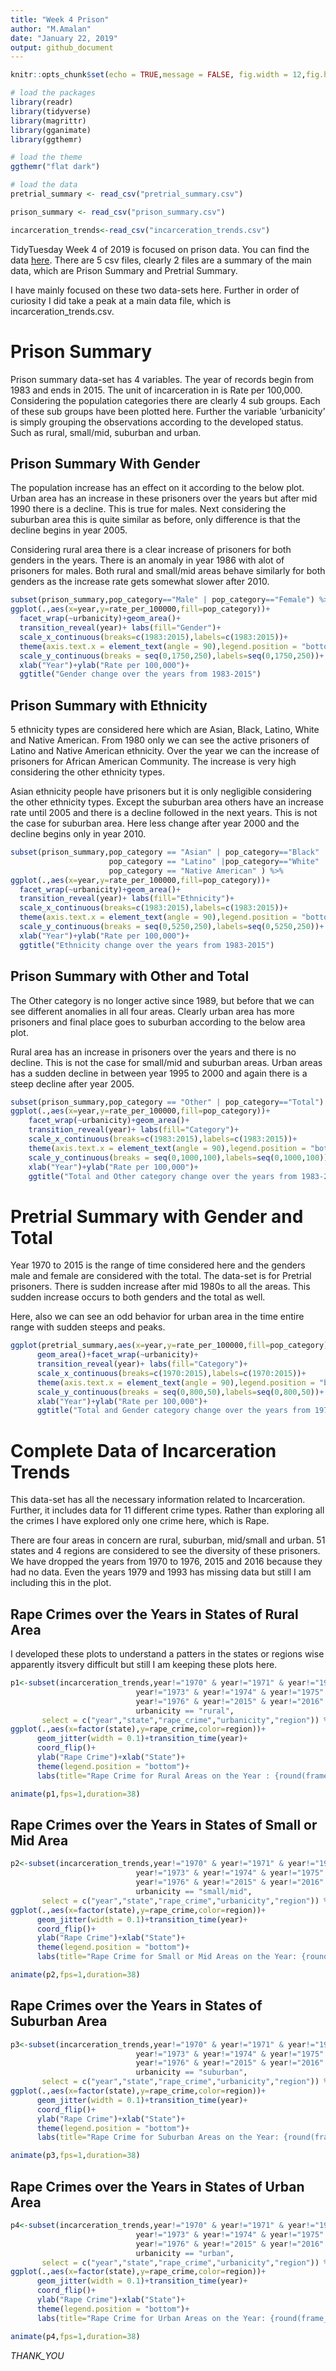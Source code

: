 ---
title: "Week 4 Prison"
author: "M.Amalan"
date: "January 22, 2019"
output: github_document
---

```{r setup, include=FALSE}
knitr::opts_chunk$set(echo = TRUE,message = FALSE, fig.width = 12,fig.height = 12,warning = FALSE)
```



```{r load the data and packages}
# load the packages
library(readr)
library(tidyverse)
library(magrittr)
library(gganimate)
library(ggthemr)

# load the theme
ggthemr("flat dark")

# load the data
pretrial_summary <- read_csv("pretrial_summary.csv")

prison_summary <- read_csv("prison_summary.csv")

incarceration_trends<-read_csv("incarceration_trends.csv")
```

TidyTuesday Week 4 of 2019 is focused on prison data. You can find the data
[here](https://github.com/rfordatascience/tidytuesday/tree/master/data/2019/2019-01-22).
There are 5 csv files, clearly 2 files are a summary of the main data, which are Prison Summary 
and Pretrial Summary.

I have mainly focused on these two data-sets here. Further in order of curiosity I did take a 
peak at a main data file, which is incarceration_trends.csv. 

# Prison Summary

Prison summary data-set has 4 variables. The year of records begin from 1983 and ends in 2015. 
The unit of incarceration in is Rate per 100,000. Considering the population categories there 
are clearly 4 sub groups. Each of these sub groups have been plotted here. Further the variable
'urbanicity' is simply grouping the observations according to the developed status. Such as
rural, small/mid, suburban and urban.

## Prison Summary With Gender

The population increase has an effect on it according to the below plot. Urban area has an 
increase in these prisoners over the years but after mid 1990 there is a decline. This is 
true for males. Next considering the suburban area this is quite similar as before,
only difference is that the decline begins in year 2005. 

Considering rural area there is a clear increase of prisoners for both genders in the years.
There is an anomaly in year 1986 with alot of prisoners for males. Both rural and small/mid
areas behave similarly for both genders as the increase rate gets somewhat slower after 2010.

```{r prison summary Male and Female}
subset(prison_summary,pop_category=="Male" | pop_category=="Female") %>%
ggplot(.,aes(x=year,y=rate_per_100000,fill=pop_category))+
  facet_wrap(~urbanicity)+geom_area()+
  transition_reveal(year)+ labs(fill="Gender")+
  scale_x_continuous(breaks=c(1983:2015),labels=c(1983:2015))+
  theme(axis.text.x = element_text(angle = 90),legend.position = "bottom")+
  scale_y_continuous(breaks = seq(0,1750,250),labels=seq(0,1750,250))+
  xlab("Year")+ylab("Rate per 100,000")+
  ggtitle("Gender change over the years from 1983-2015")
```

## Prison Summary with Ethnicity

5 ethnicity types are considered here which are Asian, Black, Latino, White
and Native American. From 1980 only we can see the active prisoners of 
Latino and Native American ethnicity. Over the year we can the increase of
prisoners for African American Community. The increase is very high considering 
the other ethnicity types. 

Asian ethnicity people have prisoners but it is only negligible considering the 
other ethnicity types. Except the suburban area others have an increase rate until 2005 
and there is a decline followed in the next years. This is not the case for suburban area. 
Here less change after year 2000 and the decline begins only in year 2010.

```{r prison summary Ethnicity}
subset(prison_summary,pop_category == "Asian" | pop_category=="Black" |
                      pop_category == "Latino" |pop_category=="White" |
                      pop_category == "Native American" ) %>%
ggplot(.,aes(x=year,y=rate_per_100000,fill=pop_category))+
  facet_wrap(~urbanicity)+geom_area()+
  transition_reveal(year)+ labs(fill="Ethnicity")+
  scale_x_continuous(breaks=c(1983:2015),labels=c(1983:2015))+
  theme(axis.text.x = element_text(angle = 90),legend.position = "bottom")+
  scale_y_continuous(breaks = seq(0,5250,250),labels=seq(0,5250,250))+
  xlab("Year")+ylab("Rate per 100,000")+
  ggtitle("Ethnicity change over the years from 1983-2015")
```

## Prison Summary with Other and Total

The Other category is no longer active since 1989, but before that we can see different
anomalies in all four areas. Clearly urban area has more prisoners and final place
goes to suburban according to the below area plot. 

Rural area has an increase in prisoners over the years and there is no decline. This is 
not the case for small/mid and suburban areas. Urban areas has a sudden decline in between
year 1995 to 2000 and again there is a steep decline after year 2005.

```{r prison summary Other and Total}
subset(prison_summary,pop_category == "Other" | pop_category=="Total") %>%
ggplot(.,aes(x=year,y=rate_per_100000,fill=pop_category))+
    facet_wrap(~urbanicity)+geom_area()+
    transition_reveal(year)+ labs(fill="Category")+
    scale_x_continuous(breaks=c(1983:2015),labels=c(1983:2015))+
    theme(axis.text.x = element_text(angle = 90),legend.position = "bottom")+
    scale_y_continuous(breaks = seq(0,1000,100),labels=seq(0,1000,100))+
    xlab("Year")+ylab("Rate per 100,000")+
    ggtitle("Total and Other category change over the years from 1983-2015")
```

# Pretrial Summary with Gender and Total

Year 1970 to 2015 is the range of time considered here and the genders male and 
female are considered with the total. The data-set is for Pretrial prisoners. 
There is sudden increase after mid 1980s to all the areas. This sudden increase 
occurs to both genders and the total as well. 

Here, also we can see an odd behavior for urban area in the time entire range 
with sudden steeps and peaks. 

```{r pretrial summary gender and total}
ggplot(pretrial_summary,aes(x=year,y=rate_per_100000,fill=pop_category))+
      geom_area()+facet_wrap(~urbanicity)+
      transition_reveal(year)+ labs(fill="Category")+
      scale_x_continuous(breaks=c(1970:2015),labels=c(1970:2015))+
      theme(axis.text.x = element_text(angle = 90),legend.position = "bottom")+
      scale_y_continuous(breaks = seq(0,800,50),labels=seq(0,800,50))+
      xlab("Year")+ylab("Rate per 100,000")+
      ggtitle("Total and Gender category change over the years from 1970-2015")
```

# Complete Data of Incarceration Trends

This data-set has all the necessary information related to Incarceration. Further,
it includes data for 11 different crime types. Rather than exploring all the crimes
I have explored only one crime here, which is Rape. 

There are four areas in concern are rural, suburban, mid/small and urban.  51 states and 
4 regions are considered to see the diversity of these prisoners. We have dropped 
the years from 1970 to 1976, 2015 and 2016 because they had no data. Even the years
1979 and 1993 has missing data but still I am including this in the plot. 

## Rape Crimes over the Years in States of Rural Area

I developed these plots to understand a patters in the states or regions wise 
apparently itsvery difficult but still I am keeping these plots here. 

```{r All Data Rape Crime but rural,fig.length=14,fig.width=14}
p1<-subset(incarceration_trends,year!="1970" & year!="1971" & year!="1972" &
                            year!="1973" & year!="1974" & year!="1975" &
                            year!="1976" & year!="2015" & year!="2016" &
                            urbanicity == "rural",
       select = c("year","state","rape_crime","urbanicity","region")) %>%
ggplot(.,aes(x=factor(state),y=rape_crime,color=region))+
      geom_jitter(width = 0.1)+transition_time(year)+
      coord_flip()+ 
      ylab("Rape Crime")+xlab("State")+
      theme(legend.position = "bottom")+
      labs(title="Rape Crime for Rural Areas on the Year : {round(frame_time)}")

animate(p1,fps=1,duration=38)
```

## Rape Crimes over the Years in States of Small or Mid Area

```{r All Data Rape Crime but small or mid,fig.length=14,fig.width=14}
p2<-subset(incarceration_trends,year!="1970" & year!="1971" & year!="1972" &
                            year!="1973" & year!="1974" & year!="1975" &
                            year!="1976" & year!="2015" & year!="2016" &
                            urbanicity == "small/mid",
       select = c("year","state","rape_crime","urbanicity","region")) %>%
ggplot(.,aes(x=factor(state),y=rape_crime,color=region))+
      geom_jitter(width = 0.1)+transition_time(year)+
      coord_flip()+ 
      ylab("Rape Crime")+xlab("State")+
      theme(legend.position = "bottom")+
      labs(title="Rape Crime for Small or Mid Areas on the Year: {round(frame_time)}")

animate(p2,fps=1,duration=38)
```


## Rape Crimes over the Years in States of Suburban Area

```{r All Data Rape Crime but suburban,fig.length=14,fig.width=14}
p3<-subset(incarceration_trends,year!="1970" & year!="1971" & year!="1972" &
                            year!="1973" & year!="1974" & year!="1975" &
                            year!="1976" & year!="2015" & year!="2016" &
                            urbanicity == "suburban",
       select = c("year","state","rape_crime","urbanicity","region")) %>%
ggplot(.,aes(x=factor(state),y=rape_crime,color=region))+
      geom_jitter(width = 0.1)+transition_time(year)+
      coord_flip()+ 
      ylab("Rape Crime")+xlab("State")+
      theme(legend.position = "bottom")+
      labs(title="Rape Crime for Suburban Areas on the Year: {round(frame_time)}")

animate(p3,fps=1,duration=38)
```

## Rape Crimes over the Years in States of Urban Area

```{r All Data Rape Crime but Urban,fig.length=14,fig.width=14}
p4<-subset(incarceration_trends,year!="1970" & year!="1971" & year!="1972" &
                            year!="1973" & year!="1974" & year!="1975" &
                            year!="1976" & year!="2015" & year!="2016" &
                            urbanicity == "urban",
       select = c("year","state","rape_crime","urbanicity","region")) %>%
ggplot(.,aes(x=factor(state),y=rape_crime,color=region))+
      geom_jitter(width = 0.1)+transition_time(year)+
      coord_flip()+ 
      ylab("Rape Crime")+xlab("State")+
      theme(legend.position = "bottom")+
      labs(title="Rape Crime for Urban Areas on the Year: {round(frame_time)}")

animate(p4,fps=1,duration=38)
```

*THANK_YOU*